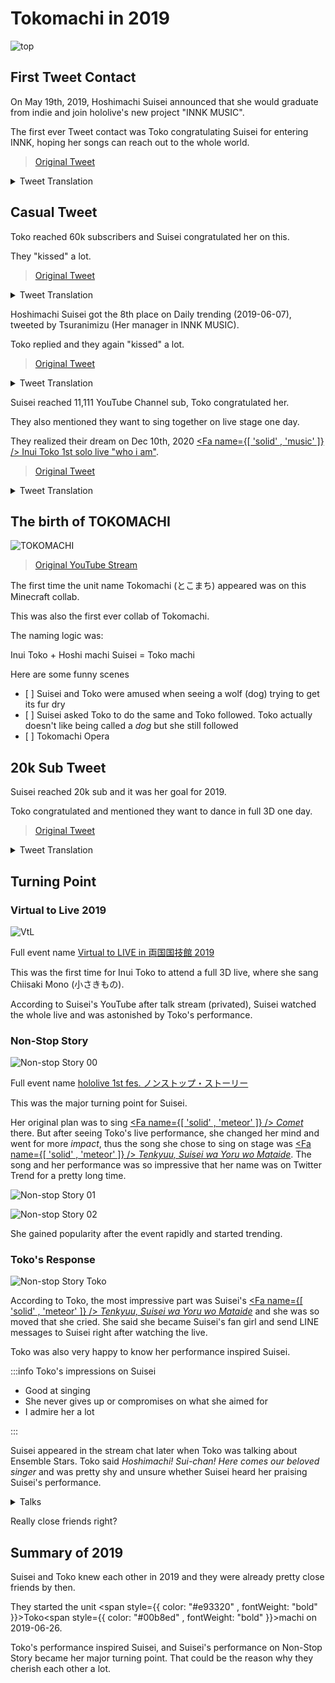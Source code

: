 ---
---


# Tokomachi in 2019

![top](./top/top_01.jpg)

## First Tweet Contact

<Date D="2019-05-19" />

On May 19th, 2019, Hoshimachi Suisei announced that she would graduate from indie and join hololive's new project "INNK MUSIC".

The first ever Tweet contact was Toko congratulating Suisei for entering INNK, hoping her songs can reach out to the whole world.

> [<SNSIcon Name="twitter" /> Original Tweet](https://twitter.com/suisei_hosimati/status/1130054368886050816)

<details> <summary>Tweet Translation</summary>

<img src={require('./twitter/20190519_01.jpg').default} style={{ width: '35rem' }} />
<br />
<img src={require('./twitter/20190519_02.jpg').default} style={{ width: '35rem' }} />

</details>

## Casual Tweet

<Date D="2019-05-21" />

Toko reached 60k subscribers and Suisei congratulated her on this.

They "kissed" a lot.

> [<SNSIcon Name="twitter" /> Original Tweet](https://twitter.com/suisei_hosimati/status/1130814178250317825)

<details> <summary>Tweet Translation</summary>

<img src={require('./twitter/20190521_01.jpg').default} style={{ width: '35rem' }} />
<br />
<img src={require('./twitter/20190521_02.jpg').default} style={{ width: '35rem' }} />
<br />
<img src={require('./twitter/20190521_03.jpg').default} style={{ width: '35rem' }} />

Note:

- The "signing" context is blurry but could be related to Ensemble Stars events.
- "3 of us" probably refers to [<SNSIcon /> Hiro Minamori (graduated)](https://www.youtube.com/channel/UCuGMkxJA_icuiF01u8f3Y2Q)

</details>

<Date D="2019-06-07" />

Hoshimachi Suisei got the 8th place on Daily trending (2019-06-07), tweeted by Tsuranimizu (Her manager in INNK MUSIC).

Toko replied and they again "kissed" a lot.

> [<SNSIcon Name="twitter" /> Original Tweet](https://twitter.com/suisei_hosimati/status/1136678053243834370)

<details> <summary>Tweet Translation</summary>

<img src={require('./twitter/20190607_01.jpg').default} style={{ width: '35rem' }} />
<br />
<img src={require('./twitter/20190607_02.jpg').default} style={{ width: '35rem' }} />
<br />
<img src={require('./twitter/20190607_03.jpg').default} style={{ width: '35rem' }} />

</details>

<Date D="2019-06-08" />

Suisei reached 11,111 YouTube Channel sub, Toko congratulated her.

They also mentioned they want to sing together on live stage one day.

They realized their dream on Dec 10th, 2020 [<Fa name={[ 'solid' , 'music' ]} /> Inui Toko 1st solo live "who i am"](/topics/toko_who_i_am).

> [<SNSIcon Name="twitter" /> Original Tweet](https://twitter.com/suisei_hosimati/status/1137100337465085952)

<details> <summary>Tweet Translation</summary>

<img src={require('./twitter/20190608_01.jpg').default} style={{ width: '35rem' }} />
<br />
<img src={require('./twitter/20190608_02.jpg').default} style={{ width: '35rem' }} />
<br />
<img src={require('./twitter/20190608_03.jpg').default} style={{ width: '35rem' }} />
<br />
<img src={require('./twitter/20190608_04.jpg').default} style={{ width: '35rem' }} />
<br />
<img src={require('./twitter/20190608_05.jpg').default} style={{ width: '35rem' }} />
<br />
<img src={require('./twitter/20190608_06.jpg').default} style={{ width: '35rem' }} />
<br />
<img src={require('./twitter/20190608_07.jpg').default} style={{ width: '35rem' }} />

</details>

## The birth of TOKOMACHI

<Date D="2019-06-26" />

![TOKOMACHI](./youtube/20190626_01.jpg)

> [<SNSIcon /> Original YouTube Stream](https://youtu.be/Kr1jxq0ms00)

The first time the unit name Tokomachi (とこまち) appeared was on this Minecraft collab.

This was also the first ever collab of Tokomachi.

The naming logic was:

<p style={{ textAlign: 'center' }}>
  Inui<span style={{ color: '#e93320', fontWeight: 'bold' }}> Toko</span> + Hoshi
  <span style={{ color: '#00b8ed', fontWeight: 'bold', textAlign: 'center' }}>machi </span>
  Suisei = <span style={{ color: '#e93320', fontWeight: 'bold' }}>Toko</span>
  <span style={{ color: '#00b8ed', fontWeight: 'bold', textAlign: 'center' }}>machi</span>
</p>

Here are some funny scenes

- [ <YTTime Id="Kr1jxq0ms00" Time="13:38" /> ] Suisei and Toko were amused when seeing a wolf (dog) trying to get its fur dry
- [ <YTTime Id="Kr1jxq0ms00" Time="14:23" /> ] Suisei asked Toko to do the same and Toko followed. Toko actually doesn't like being called a _dog_ but she still followed
- [ <YTTime Id="Kr1jxq0ms00" Time="50:25" /> ] Tokomachi Opera

## 20k Sub Tweet

<Date D="2019-07-25" />

Suisei reached 20k sub and it was her goal for 2019.

Toko congratulated and mentioned they want to dance in full 3D one day.

> [<SNSIcon Name="twitter" /> Original Tweet](https://twitter.com/suisei_hosimati/status/1154679477605036034)

<details> <summary>Tweet Translation</summary>

<img src={require('./twitter/20190725_01.jpg').default} style={{ width: '35rem' }} />
<br />
<img src={require('./twitter/20190725_02.jpg').default} style={{ width: '35rem' }} />
<br />
<img src={require('./twitter/20190725_03.jpg').default} style={{ width: '35rem' }} />

</details>

## Turning Point

### Virtual to Live 2019

![VtL](./youtube/vtl.jpg)

Full event name [Virtual to LIVE in 両国国技館 2019](https://event.nijisanji.app/vtlryougoku2019/)

This was the first time for Inui Toko to attend a full 3D live, where she sang Chiisaki Mono (小さきもの).

According to Suisei's YouTube after talk stream (privated), Suisei watched the whole live and was astonished by Toko's performance.

### Non-Stop Story

![Non-stop Story 00](./youtube/nss.jpg)

Full event name [hololive 1st fes. ノンストップ・ストーリー](https://www.nonstop.hololive.tv/)

This was the major turning point for Suisei.

Her original plan was to sing [<Fa name={[ 'solid' , 'meteor' ]} /> _Comet_](https://youtu.be/3cqV5BKJHyk) there. But after seeing Toko's live performance, she changed her mind and went for more _impact_, thus the song she chose to sing on stage was [<Fa name={[ 'solid' , 'meteor' ]} /> _Tenkyuu, Suisei wa Yoru wo Mataide_](https://youtu.be/zLak0dxBKpM). The song and her performance was so impressive that her name was on Twitter Trend for a pretty long time.

![Non-stop Story 01](./youtube/nss_suisei_01.jpg)

![Non-stop Story 02](./youtube/nss_suisei_02.jpg)

She gained popularity after the event rapidly and started trending.

### Toko's Response

![Non-stop Story Toko](./youtube/nss_toko_01.jpg)

> <YTTime Id="CJD2mkpSkJs" Time="68:39" Desc="Toko talking about Non-stop Story" />

According to Toko, the most impressive part was Suisei's [<Fa name={[ 'solid' , 'meteor' ]} /> _Tenkyuu, Suisei wa Yoru wo Mataide_](https://youtu.be/zLak0dxBKpM) and she was so moved that she cried. She said she became Suisei's fan girl and send LINE messages to Suisei right after watching the live.

Toko was also very happy to know her performance inspired Suisei.

:::info Toko's impressions on Suisei

- Good at singing
- She never gives up or compromises on what she aimed for
- I admire her a lot

:::

Suisei appeared in the stream chat later when Toko was talking about Ensemble Stars. Toko said _Hoshimachi! Sui-chan! Here comes our beloved singer_ and was pretty shy and unsure whether Suisei heard her praising Suisei's performance.

> <YTTime Id="CJD2mkpSkJs" Time="96:50" Desc="Toko talking with Suisei on air" />

<details> <summary>Talks</summary>

:comet: : You praised my performance? I will check the archive later!

:tropical_drink: : OK I will cut that part.

:tropical_drink: : Oh wait don't go, I still got something about EnSta to tell you!

(Talking about EnSta)

:comet: : Tell me more on LINE!

</details>

Really close friends right?

## Summary of 2019

Suisei and Toko knew each other in 2019 and they were already pretty close friends by then.

They started the unit <span style={{ color: "#e93320" , fontWeight: "bold" }}>Toko</span><span style={{ color: "#00b8ed" , fontWeight: "bold" }}>machi</span> on 2019-06-26.

Toko's performance inspired Suisei, and Suisei's performance on Non-Stop Story became her major turning point. That could be the reason why they cherish each other a lot.
